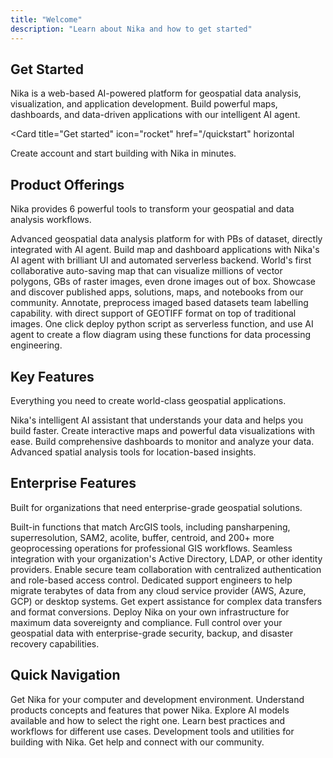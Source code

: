 ```yaml
---
title: "Welcome"
description: "Learn about Nika and how to get started"
---
```


## Get Started

Nika is a web-based AI-powered platform for geospatial data analysis, visualization, and application development. Build powerful maps, dashboards, and data-driven applications with our intelligent AI agent.

<Card
  title="Get started"
  icon="rocket"
  href="/quickstart"
  horizontal
>
  Create account and start building with Nika in minutes.
</Card>

## Product Offerings

Nika provides 6 powerful tools to transform your geospatial and data analysis workflows.

<Columns cols={2}>
  <Card
    title="NikaWorkspace"
    icon="chart-line"
    href="/products/nika-workspace"
  >
    Advanced geospatial data analysis platform for with PBs of dataset, directly integrated with AI agent.
  </Card>
  <Card
    title="NikaStudio"
    icon="code"
    href="/products/nika-studio"
  >
    Build map and dashboard applications with Nika's AI agent with brilliant UI and automated serverless backend.
  </Card>
  <Card
    title="NikaMap"
    icon="globe"
    href="/products/nika-map"
  >
    World's first collaborative auto-saving map that can visualize millions of vector polygons, GBs of raster images, even drone images out of box.
  </Card>
  <Card
    title="NikaGallery"
    icon="images"
    href="/products/nika-gallery"
  >
    Showcase and discover published apps, solutions, maps, and notebooks from our community.
  </Card>
    <Card
    title="NikaLabeller"
    icon="pencil"
    href="/products/nika-labeller"
  >
    Annotate, preprocess imaged based datasets team labelling capability. with direct support of GEOTIFF format on top of traditional images.
  </Card>
    <Card
    title="NikaETL"
    icon="water"
    href="/products/nika-etl"
  >
    One click deploy python script as serverless function, and use AI agent to create a flow diagram using these functions for data processing engineering.
  </Card>
</Columns>

## Key Features

Everything you need to create world-class geospatial applications.

<Columns cols={2}>
  <Card
    title="AI Agent"
    icon="brain"
  >
    Nika's intelligent AI assistant that understands your data and helps you build faster.
  </Card>
  <Card
    title="Maps & Visualization"
    icon="map"
  >
    Create interactive maps and powerful data visualizations with ease.
  </Card>
  <Card
    title="Analytical Databases"
    icon="database"
  >
    Build comprehensive dashboards to monitor and analyze your data.
  </Card>
  <Card
    title="Geospatial Analysis"
    icon="location-dot"
  >
    Advanced spatial analysis tools for location-based insights.
  </Card>
</Columns>

## Enterprise Features

Built for organizations that need enterprise-grade geospatial solutions.

<Columns cols={2}>
  <Card
    title="Advanced Geoprocessing"
    icon="tree"
  >
    Built-in functions that match ArcGIS tools, including pansharpening, superresolution, SAM2, acolite, buffer, centroid, and 200+ more geoprocessing operations for professional GIS workflows.
  </Card>
  <Card
    title="Single Sign-On (SSO)"
    icon="shield-check"
  >
    Seamless integration with your organization's Active Directory, LDAP, or other identity providers. Enable secure team collaboration with centralized authentication and role-based access control.
  </Card>
  <Card
    title="Data Migration Support"
    icon="cloud-arrow-up"
  >
    Dedicated support engineers to help migrate terabytes of data from any cloud service provider (AWS, Azure, GCP) or desktop systems. Get expert assistance for complex data transfers and format conversions.
  </Card>
  <Card
    title="On-Premise Deployment"
    icon="server"
  >
    Deploy Nika on your own infrastructure for maximum data sovereignty and compliance. Full control over your geospatial data with enterprise-grade security, backup, and disaster recovery capabilities.
  </Card>
</Columns>

## Quick Navigation

<Columns cols={3}>
  <Card
    title="Quickstart"
    icon="play"
    href="/quickstart"
  >
    Get Nika for your computer and development environment.
  </Card>
  <Card
    title="Concepts"
    icon="lightbulb"
    href="/concepts"
  >
    Understand products concepts and features that power Nika.
  </Card>
  <Card
    title="Models"
    icon="microchip"
    href="/models/ai-models"
  >
    Explore AI models available and how to select the right one.
  </Card>
  <Card
    title="Guides"
    icon="book"
    href="/guides"
  >
    Learn best practices and workflows for different use cases.
  </Card>
  <Card
    title="Integration"
    icon="wrench"
    href="/integrations"
  >
    Development tools and utilities for building with Nika.
  </Card>
  <Card
    title="Support"
    icon="headset"
    href="/support"
  >
    Get help and connect with our community.
  </Card>
</Columns>
